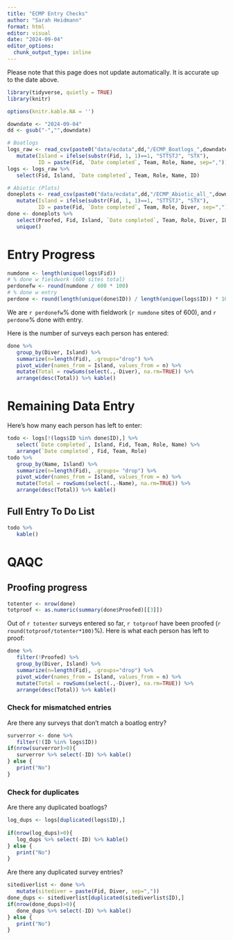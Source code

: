 ```yaml
---
title: "ECMP Entry Checks"
author: "Sarah Heidmann"
format: html
editor: visual
date: "2024-09-04"
editor_options: 
  chunk_output_type: inline
---
```


Please note that this page does not update automatically. It is accurate up to the date above.
```r
library(tidyverse, quietly = TRUE)
library(knitr)

options(knitr.kable.NA = '')

downdate <- "2024-09-04"
dd <- gsub("-","",downdate)

# Boatlogs
logs_raw <- read_csv(paste0("data/ecdata",dd,"/ECMP_Boatlogs_",downdate,".csv")) %>%
   mutate(Island = ifelse(substr(Fid, 1, 1)==1, "STTSTJ", "STX"),
          ID = paste(Fid, `Date completed`, Team, Role, Name, sep=","))
logs <- logs_raw %>% 
   select(Fid, Island, `Date completed`, Team, Role, Name, ID)

# Abiotic (Plots)
doneplots <- read_csv(paste0("data/ecdata",dd,"/ECMP_Abiotic_all_",downdate,".csv")) %>% 
   mutate(Island = ifelse(substr(Fid, 1, 1)==1, "STTSTJ", "STX"),
          ID = paste(Fid, `Date completed`, Team, Role, Diver, sep=","))
done <- doneplots %>% 
   select(Proofed, Fid, Island, `Date completed`, Team, Role, Diver, ID) %>% 
   unique()

```

# Entry Progress

```r
numdone <- length(unique(logs$Fid))
# % done w fieldwork (600 sites total)
perdonefw <- round(numdone / 600 * 100)
# % done w entry
perdone <- round(length(unique(done$ID)) / length(unique(logs$ID)) * 100)
```

We are `r perdonefw`% done with fieldwork (`r numdone` sites of 600), and `r perdone`% done with entry.

Here is the number of surveys each person has entered:
```r
done %>%
   group_by(Diver, Island) %>%
   summarize(n=length(Fid), .groups="drop") %>%
   pivot_wider(names_from = Island, values_from = n) %>% 
   mutate(Total = rowSums(select(.,-Diver), na.rm=TRUE)) %>% 
   arrange(desc(Total)) %>% kable()
```


# Remaining Data Entry

Here's how many each person has left to enter:

```r
todo <- logs[!(logs$ID %in% done$ID),] %>% 
   select(`Date completed`, Island, Fid, Team, Role, Name) %>%
   arrange(`Date completed`, Fid, Team, Role)
todo %>%  
   group_by(Name, Island) %>% 
   summarize(n=length(Fid), .groups= "drop") %>% 
   pivot_wider(names_from = Island, values_from = n) %>% 
   mutate(Total = rowSums(select(.,-Name), na.rm=TRUE)) %>% 
   arrange(desc(Total)) %>% kable()
```

## Full Entry To Do List

```r
todo %>% 
   kable()
```

# QAQC
## Proofing progress

```r
totenter <- nrow(done)
totproof <- as.numeric(summary(done$Proofed)[[3]])
```

Out of `r totenter` surveys entered so far, `r totproof` have been proofed (`r round(totproof/totenter*100)`%).
Here is what each person has left to proof:

```r
done %>% 
   filter(!Proofed) %>% 
   group_by(Diver, Island) %>% 
   summarize(n=length(Fid), .groups="drop") %>% 
   pivot_wider(names_from = Island, values_from = n) %>% 
   mutate(Total = rowSums(select(.,-Diver), na.rm=TRUE)) %>% 
   arrange(desc(Total)) %>% kable()
```

### Check for mismatched entries

Are there any surveys that don't match a boatlog entry?

```r
surverror <- done %>% 
   filter(!(ID %in% logs$ID))
if(nrow(surverror)>0){
   surverror %>% select(-ID) %>% kable()
} else {
   print("No")
}
```

### Check for duplicates

Are there any duplicated boatlogs?

```r
log_dups <- logs[duplicated(logs$ID),]
   
if(nrow(log_dups)>0){
   log_dups %>% select(-ID) %>% kable()
} else {
   print("No")
}
```

Are there any duplicated survey entries?

```r
sitediverlist <- done %>% 
   mutate(sitediver = paste(Fid, Diver, sep=","))
done_dups <- sitediverlist[duplicated(sitediverlist$ID),]
if(nrow(done_dups)>0){
   done_dups %>% select(-ID) %>% kable()
} else {
   print("No")
}
```

